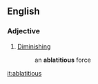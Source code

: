 ==English==

===Adjective===
{{en-adj}}

# {{lb|en|obsolete}} [[diminishing|Diminishing]]
#: an '''ablatitious''' force
#: {{rfquotek|Sir J. Herschel}}

[[it:ablatitious]]